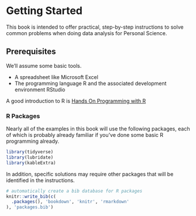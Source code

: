 
# Getting Started

This book is intended to offer practical, step-by-step instructions to solve common problems when doing data analysis for Personal Science. 

## Prerequisites

We'll assume some basic tools.

-   A spreadsheet like Microsoft Excel
-   The programming language R and the associated development environment RStudio

A good introduction to R is [Hands On Programming with R](https://rstudio-education.github.io/hopr/)

### R Packages

Nearly all of the examples in this book will use the following packages, each of which is probably already familiar if you've done some basic R programming already.

```r
library(tidyverse)
library(lubridate)
library(kableExtra)


```

In addition, specific solutions may require other packages that will be identified in the instructions.


```r
# automatically create a bib database for R packages
knitr::write_bib(c(
  .packages(), 'bookdown', 'knitr', 'rmarkdown'
), 'packages.bib')
```

